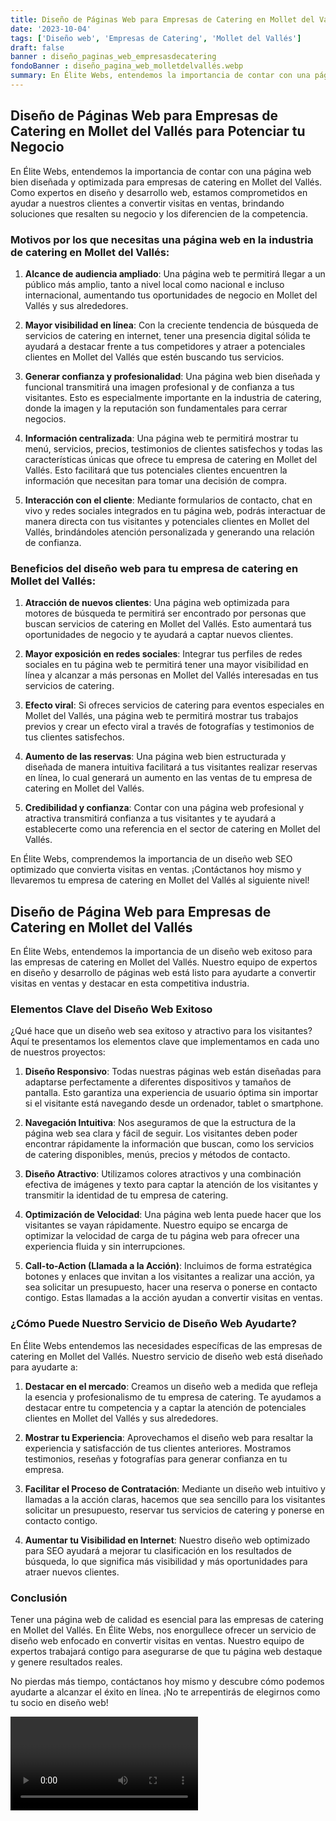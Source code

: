 ```yaml
---
title: Diseño de Páginas Web para Empresas de Catering en Mollet del Vallés
date: '2023-10-04'
tags: ['Diseño web', 'Empresas de Catering', 'Mollet del Vallés']
draft: false
banner : diseño_paginas_web_empresasdecatering
fondoBanner : diseño_pagina_web_molletdelvallés.webp
summary: En Élite Webs, entendemos la importancia de contar con una página web bien diseñada y optimizada para empresas de catering en Mollet del Vallés. Como expertos en diseño y desarrollo web, estamos comprometidos en ayudar a nuestros clientes a convertir visitas en ventas, brindando soluciones que resalten su negocio y los diferencien de la competencia.
---
```


## **Diseño de Páginas Web para Empresas de Catering en Mollet del Vallés para Potenciar tu Negocio**

En Élite Webs, entendemos la importancia de contar con una página web bien diseñada y optimizada para empresas de catering en Mollet del Vallés. Como expertos en diseño y desarrollo web, estamos comprometidos en ayudar a nuestros clientes a convertir visitas en ventas, brindando soluciones que resalten su negocio y los diferencien de la competencia.

### Motivos por los que necesitas una página web en la industria de catering en Mollet del Vallés:

1. **Alcance de audiencia ampliado**: Una página web te permitirá llegar a un público más amplio, tanto a nivel local como nacional e incluso internacional, aumentando tus oportunidades de negocio en Mollet del Vallés y sus alrededores.

2. **Mayor visibilidad en línea**: Con la creciente tendencia de búsqueda de servicios de catering en internet, tener una presencia digital sólida te ayudará a destacar frente a tus competidores y atraer a potenciales clientes en Mollet del Vallés que estén buscando tus servicios.

3. **Generar confianza y profesionalidad**: Una página web bien diseñada y funcional transmitirá una imagen profesional y de confianza a tus visitantes. Esto es especialmente importante en la industria de catering, donde la imagen y la reputación son fundamentales para cerrar negocios.

4. **Información centralizada**: Una página web te permitirá mostrar tu menú, servicios, precios, testimonios de clientes satisfechos y todas las características únicas que ofrece tu empresa de catering en Mollet del Vallés. Esto facilitará que tus potenciales clientes encuentren la información que necesitan para tomar una decisión de compra.

5. **Interacción con el cliente**: Mediante formularios de contacto, chat en vivo y redes sociales integrados en tu página web, podrás interactuar de manera directa con tus visitantes y potenciales clientes en Mollet del Vallés, brindándoles atención personalizada y generando una relación de confianza.

### Beneficios del diseño web para tu empresa de catering en Mollet del Vallés:

1. **Atracción de nuevos clientes**: Una página web optimizada para motores de búsqueda te permitirá ser encontrado por personas que buscan servicios de catering en Mollet del Vallés. Esto aumentará tus oportunidades de negocio y te ayudará a captar nuevos clientes.

2. **Mayor exposición en redes sociales**: Integrar tus perfiles de redes sociales en tu página web te permitirá tener una mayor visibilidad en línea y alcanzar a más personas en Mollet del Vallés interesadas en tus servicios de catering.

3. **Efecto viral**: Si ofreces servicios de catering para eventos especiales en Mollet del Vallés, una página web te permitirá mostrar tus trabajos previos y crear un efecto viral a través de fotografías y testimonios de tus clientes satisfechos.

4. **Aumento de las reservas**: Una página web bien estructurada y diseñada de manera intuitiva facilitará a tus visitantes realizar reservas en línea, lo cual generará un aumento en las ventas de tu empresa de catering en Mollet del Vallés.

5. **Credibilidad y confianza**: Contar con una página web profesional y atractiva transmitirá confianza a tus visitantes y te ayudará a establecerte como una referencia en el sector de catering en Mollet del Vallés.

En Élite Webs, comprendemos la importancia de un diseño web SEO optimizado que convierta visitas en ventas. ¡Contáctanos hoy mismo y llevaremos tu empresa de catering en Mollet del Vallés al siguiente nivel!

<GifSeo />

<Cta />

## Diseño de Página Web para Empresas de Catering en Mollet del Vallés

En Élite Webs, entendemos la importancia de un diseño web exitoso para las empresas de catering en Mollet del Vallés. Nuestro equipo de expertos en diseño y desarrollo de páginas web está listo para ayudarte a convertir visitas en ventas y destacar en esta competitiva industria.

### Elementos Clave del Diseño Web Exitoso

¿Qué hace que un diseño web sea exitoso y atractivo para los visitantes? Aquí te presentamos los elementos clave que implementamos en cada uno de nuestros proyectos:

1. **Diseño Responsivo**: Todas nuestras páginas web están diseñadas para adaptarse perfectamente a diferentes dispositivos y tamaños de pantalla. Esto garantiza una experiencia de usuario óptima sin importar si el visitante está navegando desde un ordenador, tablet o smartphone.

2. **Navegación Intuitiva**: Nos aseguramos de que la estructura de la página web sea clara y fácil de seguir. Los visitantes deben poder encontrar rápidamente la información que buscan, como los servicios de catering disponibles, menús, precios y métodos de contacto.

3. **Diseño Atractivo**: Utilizamos colores atractivos y una combinación efectiva de imágenes y texto para captar la atención de los visitantes y transmitir la identidad de tu empresa de catering.

4. **Optimización de Velocidad**: Una página web lenta puede hacer que los visitantes se vayan rápidamente. Nuestro equipo se encarga de optimizar la velocidad de carga de tu página web para ofrecer una experiencia fluida y sin interrupciones.

5. **Call-to-Action (Llamada a la Acción)**: Incluimos de forma estratégica botones y enlaces que invitan a los visitantes a realizar una acción, ya sea solicitar un presupuesto, hacer una reserva o ponerse en contacto contigo. Estas llamadas a la acción ayudan a convertir visitas en ventas.

### ¿Cómo Puede Nuestro Servicio de Diseño Web Ayudarte?

En Élite Webs entendemos las necesidades específicas de las empresas de catering en Mollet del Vallés. Nuestro servicio de diseño web está diseñado para ayudarte a:

1. **Destacar en el mercado**: Creamos un diseño web a medida que refleja la esencia y profesionalismo de tu empresa de catering. Te ayudamos a destacar entre tu competencia y a captar la atención de potenciales clientes en Mollet del Vallés y sus alrededores.

2. **Mostrar tu Experiencia**: Aprovechamos el diseño web para resaltar la experiencia y satisfacción de tus clientes anteriores. Mostramos testimonios, reseñas y fotografías para generar confianza en tu empresa.

3. **Facilitar el Proceso de Contratación**: Mediante un diseño web intuitivo y llamadas a la acción claras, hacemos que sea sencillo para los visitantes solicitar un presupuesto, reservar tus servicios de catering y ponerse en contacto contigo.

4. **Aumentar tu Visibilidad en Internet**: Nuestro diseño web optimizado para SEO ayudará a mejorar tu clasificación en los resultados de búsqueda, lo que significa más visibilidad y más oportunidades para atraer nuevos clientes.

### Conclusión

Tener una página web de calidad es esencial para las empresas de catering en Mollet del Vallés. En Élite Webs, nos enorgullece ofrecer un servicio de diseño web enfocado en convertir visitas en ventas. Nuestro equipo de expertos trabajará contigo para asegurarse de que tu página web destaque y genere resultados reales.

No pierdas más tiempo, contáctanos hoy mismo y descubre cómo podemos ayudarte a alcanzar el éxito en línea. ¡No te arrepentirás de elegirnos como tu socio en diseño web!

<Video />

<CtaBot job='Empresas de Catering' city='Mollet del Vallés'/>

<Gmaps query='Mollet del Vallés+españa+maps' />